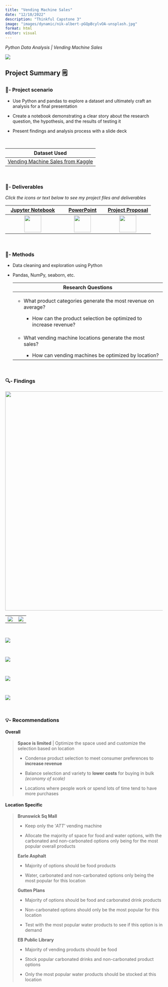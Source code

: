 ```yaml
---
title: "Vending Machine Sales"
date: "12/10/2022"
description: "Thinkful Capstone 3"
image: "images/dynamic/nik-albert-pGQpBcylvOA-unsplash.jpg"
format: html
editor: visual
---
```


*Python Data Analysis \| Vending Machine Sales*

![](images/dynamic/nik-albert-pGQpBcylvOA-unsplash.jpg)

::: column-page-inset
## Project Summary 🗒️

### 🧭- Project scenario

-   Use Python and pandas to explore a dataset and ultimately craft an analysis for a final presentation

-   Create a notebook demonstrating a clear story about the research question, the hypothesis, and the results of testing it

-   Present findings and analysis process with a slide deck

<br>

+----------------------------------------------------------------------------------------------------------+
| Dataset Used                                                                                             |
+==========================================================================================================+
| [Vending Machine Sales from Kaggle](https://www.kaggle.com/datasets/awesomeasingh/vending-machine-sales) |
+----------------------------------------------------------------------------------------------------------+

<br>

### 📂- Deliverables

*Click the icons or text below to see my project files and deliverables*

+----------------------------------------------------------------------------------------------------------------------------------------+-----------------------------------------------------------------------------------------------------------------+---------------------------------------------------------------------------------------------------------------------+
| [Jupyter Notebook](https://www.kaggle.com/code/bradfordjohnson/vending-machine-sales-capstone-analysis)                                | [PowerPoint](https://1drv.ms/p/s!Ahpkb3AfX4xfhPE6uxwcIrXDVgXkZg?e=oQw3wp)                                       | [Project Proposal](https://1drv.ms/w/s!Ahpkb3AfX4xfhPBmVoPfmuF1tRpLpg?e=nUnan8)                                     |
+:======================================================================================================================================:+:===============================================================================================================:+:===================================================================================================================:+
| [![](images/static/journal-code.svg){width="54"}](https://www.kaggle.com/code/bradfordjohnson/vending-machine-sales-capstone-analysis) | [![](images/static/filetype-pptx.svg){width="54"}](https://1drv.ms/p/s!Ahpkb3AfX4xfhPE6uxwcIrXDVgXkZg?e=oQw3wp) | [![](images/static/file-earmark-word.svg){width="54"}](https://1drv.ms/w/s!Ahpkb3AfX4xfhPBmVoPfmuF1tRpLpg?e=nUnan8) |
+----------------------------------------------------------------------------------------------------------------------------------------+-----------------------------------------------------------------------------------------------------------------+---------------------------------------------------------------------------------------------------------------------+

<br>

### 🔧- Methods

-   Data cleaning and exploration using Python

-   Pandas, NumPy, seaborn, etc.

    +-------------------------------------------------------------------------+
    | **Research Questions**                                                  |
    +=========================================================================+
    | -   What product categories generate the most revenue on average?       |
    |                                                                         |
    |     -   How can the product selection be optimized to increase revenue? |
    +-------------------------------------------------------------------------+
    | -   What vending machine locations generate the most sales?             |
    |                                                                         |
    |     -   How can vending machines be optimized by location?              |
    +-------------------------------------------------------------------------+

<br>

### 🔍- Findings

![](images/dynamic/overview-slide.png){width="700"}

+-----------------------------------------------+---------------------------------------------+
| ![](images/dynamic/overall-revenue-table.png) | ![](images/dynamic/revenue-by-location.png) |
+-----------------------------------------------+---------------------------------------------+

<br>

![](images/dynamic/slide1.png)

<br>

![](images/dynamic/slide2.png)

<br>

![](images/dynamic/slide3.png)

<br>

![](images/dynamic/avg-revenue-by-location.png)

<br>

### 💡- Recommendations

#### Overall

> **Space is limited** \| Optimize the space used and customize the selection based on location
>
> -   Condense product selection to meet consumer preferences to **increase revenue**
>
> -   Balance selection and variety to **lower costs** for buying in bulk *(economy of scale)*
>
> -   Locations where people work or spend lots of time tend to have more purchases

#### Location Specific

> **Brunswick Sq Mall**
>
> -   Keep only the '*ATT*' vending machine
>
> -   Allocate the majority of space for food and water options, with the carbonated and non-carbonated options only being for the most popular overall products
>
> **Earle Asphalt**
>
> -   Majority of options should be food products
>
> -   Water, carbonated and non-carbonated options only being the most popular for this location
>
> **Gutten Plans**
>
> -   Majority of options should be food and carbonated drink products
>
> -   Non-carbonated options should only be the most popular for this location
>
> -   Test with the most popular water products to see if this option is in demand
>
> **EB Public Library**
>
> -   Majority of vending products should be food
>
> -   Stock popular carbonated drinks and non-carbonated product options
>
> -   Only the most popular water products should be stocked at this location
:::
